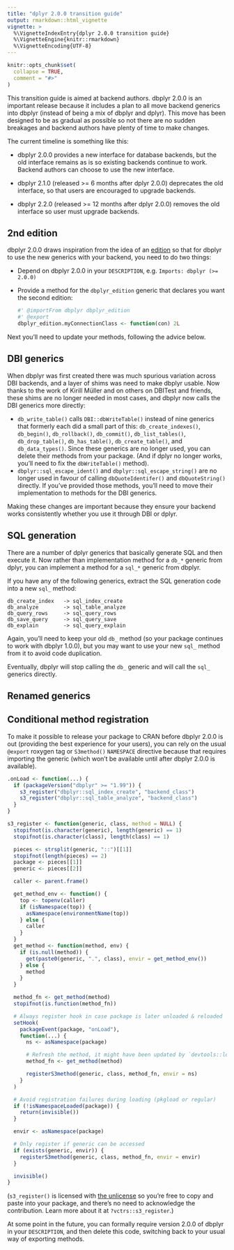 ```yaml
---
title: "dplyr 2.0.0 transition guide"
output: rmarkdown::html_vignette
vignette: >
  %\VignetteIndexEntry{dplyr 2.0.0 transition guide}
  %\VignetteEngine{knitr::rmarkdown}
  %\VignetteEncoding{UTF-8}
---
```


```r
knitr::opts_chunk$set(
  collapse = TRUE,
  comment = "#>"
)
```

This transition guide is aimed at backend authors.
dbplyr 2.0.0 is an important release because it includes a plan to all move backend generics into dbplyr (instead of being a mix of dbplyr and dplyr).
This move has been designed to be as gradual as possible so not there are no sudden breakages and backend authors have plenty of time to make changes.

The current timeline is something like this:

-   dbplyr 2.0.0 provides a new interface for database backends, but the old interface remains as is so existing backends continue to work.
    Backend authors can choose to use the new interface.

-   dbplyr 2.1.0 (released \>= 6 months after dplyr 2.0.0) deprecates the old interface, so that users are encouraged to upgrade backends.

-   dbplyr 2.2.0 (released \>= 12 months after dplyr 2.0.0) removes the old interface so user must upgrade backends.

## 2nd edition

dbplyr 2.0.0 draws inspiration from the idea of an [edition](https://testthat.r-lib.org/articles/third-edition.html) so that for dbplyr to use the new generics with your backend, you need to do two things:

-   Depend on dbplyr 2.0.0 in your `DESCRIPTION`, e.g.
    `Imports: dbplyr (>= 2.0.0)`

-   Provide a method for the `dbplyr_edition` generic that declares you want the second edition:

    ```r
    #' @importFrom dbplyr dbplyr_edition
    #' @export
    dbplyr_edition.myConnectionClass <- function(con) 2L
    ```

Next you'll need to update your methods, following the advice below.

## DBI generics

When dbplyr was first created there was much spurious variation across DBI backends, and a layer of shims was need to make dbplyr usable.
Now thanks to the work of Kirill Müller and on others on DBITest and friends, these shims are no longer needed in most cases, and dbplyr now calls the DBI generics more directly:

-   `db_write_table()` calls `DBI::dbWriteTable()` instead of nine generics that formerly each did a small part of this: `db_create_indexes()`, `db_begin()`, `db_rollback()`, `db_commit()`, `db_list_tables()`, `db_drop_table()`, `db_has_table()`, `db_create_table()`, and `db_data_types()`. Since these generics are no longer used, you can delete their methods from your package. (And if dplyr no longer works, you'll need to fix the `dbWriteTable()` method).
-   `dbplyr::sql_escape_ident()` and `dbplyr::sql_escape_string()` are no longer used in favour of calling `dbQuoteIdentifer()` and `dbQuoteString()` directly. If you've provided those methods, you'll need to move their implementation to methods for the DBI generics.

Making these changes are important because they ensure your backend works consistently whether you use it through DBI or dplyr.

## SQL generation

There are a number of dplyr generics that basically generate SQL and then execute it.
Now rather than implementation method for a `db_*` generic from dplyr, you can implement a method for a `sql_*` generic from dbplyr.

If you have any of the following generics, extract the SQL generation code into a new `sql_` method:

    db_create_index   -> sql_index_create
    db_analyze        -> sql_table_analyze
    db_query_rows     -> sql_query_rows
    db_save_query     -> sql_query_save
    db_explain        -> sql_query_explain

Again, you'll need to keep your old `db_` method (so your package continues to work with dbplyr 1.0.0), but you may want to use your new `sql_` method from it to avoid code duplication.

Eventually, dbplyr will stop calling the `db_` generic and will call the `sql_` generics directly.

## Renamed generics

## Conditional method registration

To make it possible to release your package to CRAN before dbplyr 2.0.0 is out (providing the best experience for your users), you can rely on the usual `@export` roxygen tag or `S3method()` `NAMESPACE` directive because that requires importing the generic (which won't be available until after dbplyr 2.0.0 is available).

```r
.onLoad <- function(...) {
  if (packageVersion("dbplyr" >= "1.99")) {
    s3_register("dbplyr::sql_index_create", "backend_class")
    s3_register("dbplyr::sql_table_analyze", "backend_class")
  }
}

s3_register <- function(generic, class, method = NULL) {
  stopifnot(is.character(generic), length(generic) == 1)
  stopifnot(is.character(class), length(class) == 1)

  pieces <- strsplit(generic, "::")[[1]]
  stopifnot(length(pieces) == 2)
  package <- pieces[[1]]
  generic <- pieces[[2]]

  caller <- parent.frame()

  get_method_env <- function() {
    top <- topenv(caller)
    if (isNamespace(top)) {
      asNamespace(environmentName(top))
    } else {
      caller
    }
  }
  get_method <- function(method, env) {
    if (is.null(method)) {
      get(paste0(generic, ".", class), envir = get_method_env())
    } else {
      method
    }
  }

  method_fn <- get_method(method)
  stopifnot(is.function(method_fn))

  # Always register hook in case package is later unloaded & reloaded
  setHook(
    packageEvent(package, "onLoad"),
    function(...) {
      ns <- asNamespace(package)

      # Refresh the method, it might have been updated by `devtools::load_all()`
      method_fn <- get_method(method)

      registerS3method(generic, class, method_fn, envir = ns)
    }
  )

  # Avoid registration failures during loading (pkgload or regular)
  if (!isNamespaceLoaded(package)) {
    return(invisible())
  }

  envir <- asNamespace(package)

  # Only register if generic can be accessed
  if (exists(generic, envir)) {
    registerS3method(generic, class, method_fn, envir = envir)
  }

  invisible()
}
```

(`s3_register()` is licensed with [the unlicense](https://choosealicense.com/licenses/unlicense/) so you're free to copy and paste into your package, and there's no need to acknowledge the contribution.
Learn more about it at `?vctrs::s3_register`.)

At some point in the future, you can formally require version 2.0.0 of dbplyr in your `DESCRIPTION`, and then delete this code, switching back to your usual way of exporting methods.
